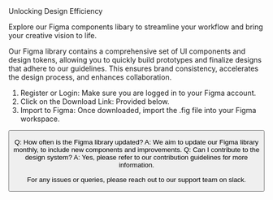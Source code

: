 
<Meta title="Denali/Design File" />

<Unstyled>
  <Subheading>Unlocking Design Efficiency</Subheading>

  <Heading name="Figma Denali Design System Libaray" level="h1" style="h1" type="article" />

  <Lead>Explore our Figma components libary to streamline your workflow and bring your creative vision to life.</Lead>

  Our Figma library contains a comprehensive set of UI components and design tokens, allowing you to quickly build prototypes and finalize designs that adhere to our guidelines. This ensures brand consistency, accelerates the design process, and enhances collaboration.

  <Heading name="How to Download" level="h2" style="h2" type="article" />

  1. Register or Login: Make sure you are logged in to your Figma account.
  2. Click on the Download Link: Provided below.
  3. Import to Figma: Once downloaded, import the .fig file into your Figma workspace.

  <Heading name="Figma Design System" level="h2" style="h2" type="article" />

  <Button label="Download" />

  <Heading name="Frequently Asked Questions" level="h2" style="h2" type="article" />

  Q: How often is the Figma library updated?
  A: We aim to update our Figma library monthly, to include new components and improvements.
  Q: Can I contribute to the design system?
  A: Yes, please refer to our contribution guidelines for more information.

  <Heading name="Support" level="h2" style="h2" type="article" />

  For any issues or queries, please reach out to our support team on slack.
</Unstyled>
